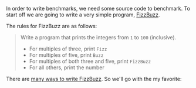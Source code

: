 In order to write benchmarks, we need some source code to benchmark.
To start off we are going to write a very simple program,
[FizzBuzz](https://en.wikipedia.org/wiki/Fizz_buzz#Programming).

The rules for FizzBuzz are as follows:

> Write a program that prints the integers from `1` to `100` (inclusive).
> - For multiples of three, print `Fizz`
> - For multiples of five, print `Buzz`
> - For multiples of both three and five, print `FizzBuzz`
> - For all others, print the number

There are [many ways to write FizzBuzz](https://rosettacode.org/wiki/FizzBuzz).
So we'll go with the my favorite:
